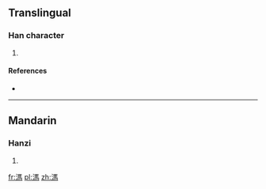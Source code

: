 ==Translingual==

===Han character===
{{Han char|rn=85|rad=水|as=10|sn=13|four=3112<sub>7</sub>|canj=水尸手火 (ESQF)}}

# {{defn|Han|sort=水10}}

====References====
* {{Han ref|kx=0640.110|dkj=17956|hdz=31693.020|uh=6EA4|ud=28324|bh=DE62|bd=56930}}

----

==Mandarin==

===Hanzi===
{{cmn-hanzi|pin=[[mǎ]] ([[ma3]])|wg=ma<sup>3</sup>}}

# {{defn|lang=cmn|sort=水10}}

[[fr:溤]]
[[pl:溤]]
[[zh:溤]]